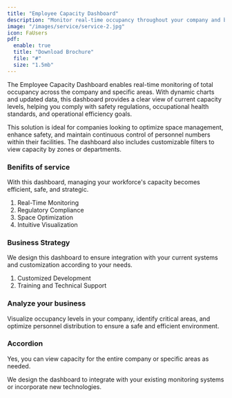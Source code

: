 ```yaml
---
title: "Employee Capacity Dashboard"
description: "Monitor real-time occupancy throughout your company and by specific areas."
image: "/images/service/service-2.jpg"
icon: FaUsers
pdf:
  enable: true
  title: "Download Brochure"
  file: "#"
  size: "1.5mb"
---
```


The Employee Capacity Dashboard enables real-time monitoring of total occupancy across the company and specific areas. With dynamic charts and updated data, this dashboard provides a clear view of current capacity levels, helping you comply with safety regulations, occupational health standards, and operational efficiency goals.

This solution is ideal for companies looking to optimize space management, enhance safety, and maintain continuous control of personnel numbers within their facilities. The dashboard also includes customizable filters to view capacity by zones or departments.

### Benifits of service

With this dashboard, managing your workforce's capacity becomes efficient, safe, and strategic.

1. Real-Time Monitoring
2. Regulatory Compliance
3. Space Optimization
4. Intuitive Visualization

### Business Strategy

We design this dashboard to ensure integration with your current systems and customization according to your needs.

1. Customized Development
2. Training and Technical Support

### Analyze your business

Visualize occupancy levels in your company, identify critical areas, and optimize personnel distribution to ensure a safe and efficient environment.

### Accordion  

<Accordion client:load title="Can I filter by specific areas?">  

Yes, you can view capacity for the entire company or specific areas as needed.  

</Accordion>  

<Accordion client:load title="Is it compatible with existing systems?">  

We design the dashboard to integrate with your existing monitoring systems or incorporate new technologies.  

</Accordion>

